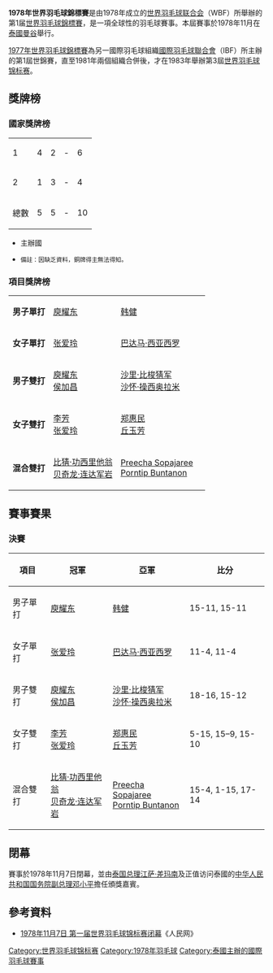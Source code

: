 {{noteTA|G1=Badminton}}
{{infobox badminton event
|name           = 1978年世界羽毛球錦標賽
|image          = 
|size           = 
|caption        =
|dates          = 1978年11月
|number_edition = 第1屆
|level          = 
|prize_money    = 
|location       = {{THA}}[[曼谷|曼谷]]
|venue          = 
|previous       = 
|next           = 1979年世界羽毛球錦標賽
}}
'''1978年世界羽毛球錦標賽'''是由1978年成立的[[世界羽毛球联合会_(1978年)|世界羽毛球联合会]]（WBF）所舉辦的第1届[[世界羽毛球錦標賽|世界羽毛球錦標賽]]，是一項全球性的羽毛球賽事。本屆賽事於1978年11月在[[泰國|泰國]][[曼谷|曼谷]]舉行。

[[1977年世界羽毛球錦標賽|1977年世界羽毛球錦標賽]]為另一國際羽毛球組織[[國際羽毛球聯合會|國際羽毛球聯合會]]（IBF）所主辦的第1屆世錦賽，直至1981年兩個組織合併後，才在1983年舉辦第3屆[[1983年世界羽毛球锦标赛|世界羽毛球锦标赛]]。

==獎牌榜==
===國家獎牌榜===
{| {{RankedMedalTable}}
|-
|1 || style=text-align:left| {{CHN}}||4||2||-||6
|- bgcolor=ccccff
|2 || style=text-align:left| {{THA}}||1||3||-||4
|- class="sortbottom"
!colspan=2|總數|| 5 || 5 || - || 10
|}
*{{colorbox|#ccccff| }} 主辦國
*<small>備註：因缺乏資料，銅牌得主無法得知。</small>

===項目獎牌榜===
{| {{MedalistTable|type=項目}}
|-
|rowspan=2|'''男子單打'''
| rowspan="2" |{{flagicon|CHN}} [[庾耀东|庾耀东]]
| rowspan="2" |{{flagicon|CHN}} [[韩健_(羽毛球运动员)|韩健]]
| 
|-
| 
|-
|rowspan=2|'''女子單打'''
| rowspan="2" |{{flagicon|CHN}} [[张爱玲_(羽毛球运动员)|张爱玲]]
| rowspan="2" |{{flagicon|THA}} [[巴达马·西亚西罗|巴达马·西亚西罗]]
| 
|-
| 
|-
|rowspan=2|'''男子雙打'''
| rowspan="2" |{{flagicon|CHN}} [[庾耀东|庾耀东]] <br/> {{flagicon|CHN}} [[侯加昌|侯加昌]]
| rowspan="2" |{{flagicon|THA}} [[沙里·比梭猜军|沙里·比梭猜军]] <br/> {{flagicon|THA}} [[沙怀·操西奥拉米|沙怀·操西奥拉米]]
| 
|-
| 
|-
|rowspan=2|'''女子雙打'''
| rowspan="2" |{{flagicon|CHN}} [[李芳_(羽毛球运动员)|李芳]] <br/>{{flagicon|CHN}} [[张爱玲_(羽毛球运动员)|张爱玲]]
| rowspan="2" |{{flagicon|CHN}} [[郑惠民|郑惠民]] <br/> {{flagicon|CHN}} [[丘玉芳|丘玉芳]]
| 
|-
| 
|-
|rowspan=2|'''混合雙打'''
| rowspan="2" |{{flagicon|THA}} [[比猜·功西里他翁|比猜·功西里他翁]] <br/> {{flagicon|THA}} [[贝奇龙·连达军岩|贝奇龙·连达军岩]]
| rowspan="2" |{{flagicon|THA}} [[Preecha_Sopajaree|Preecha Sopajaree]] <br/> {{flagicon|THA}} [[Porntip_Buntanon|Porntip Buntanon]]
| 
|-
| 
|}

==賽事賽果==
===決賽===
{| class=wikitable 
!項目
!冠軍
!亞軍
!比分
|-
|男子單打
|{{flagicon|CHN}} [[庾耀东|庾耀东]]
|{{flagicon|CHN}} [[韩健_(羽毛球运动员)|韩健]]
|15-11, 15-11
|-
|女子單打
|{{flagicon|CHN}} [[张爱玲_(羽毛球运动员)|张爱玲]]
|{{flagicon|THA}} [[巴达马·西亚西罗|巴达马·西亚西罗]]
|11-4, 11-4
|-
|男子雙打
|{{flagicon|CHN}} [[庾耀东|庾耀东]] <br/> {{flagicon|CHN}} [[侯加昌|侯加昌]]
|{{flagicon|THA}} [[沙里·比梭猜军|沙里·比梭猜军]] <br/> {{flagicon|THA}} [[沙怀·操西奥拉米|沙怀·操西奥拉米]]
|18-16, 15-12
|-
|女子雙打
|{{flagicon|CHN}} [[李芳_(羽毛球运动员)|李芳]] <br/>{{flagicon|CHN}} [[张爱玲_(羽毛球运动员)|张爱玲]]
|{{flagicon|CHN}} [[郑惠民|郑惠民]] <br/> {{flagicon|CHN}} [[丘玉芳|丘玉芳]]
|5-15, 15–9, 15-10
|-
|混合雙打
|{{flagicon|THA}} [[比猜·功西里他翁|比猜·功西里他翁]] <br/> {{flagicon|THA}} [[贝奇龙·连达军岩|贝奇龙·连达军岩]]
|{{flagicon|THA}} [[Preecha_Sopajaree|Preecha Sopajaree]] <br/> {{flagicon|THA}} [[Porntip_Buntanon|Porntip Buntanon]]
|15-4, 1-15, 17-14
|}

== 閉幕 ==
賽事於1978年11月7日閉幕，並由[[泰国总理|泰国总理]][[江萨·差玛南|江萨·差玛南]]及正值访问泰國的[[中华人民共和国国务院副总理|中华人民共和国国务院副总理]][[邓小平|邓小平]]擔任頒獎嘉賓。

== 參考資料 ==
*[http://www.people.com.cn/GB/historic/1107/5201.html 1978年11月7日 第一届世界羽毛球锦标赛闭幕]{{Wayback|url=http://www.people.com.cn/GB/historic/1107/5201.html |date=20190709160248 }}《人民网》

{{世界羽毛球锦标赛}}
[[Category:世界羽毛球锦标赛|Category:世界羽毛球锦标赛]]
[[Category:1978年羽毛球|Category:1978年羽毛球]]
[[Category:泰國主辦的國際羽毛球賽事|Category:泰國主辦的國際羽毛球賽事]]
